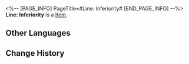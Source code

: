<%-- [PAGE_INFO]
PageTitle=#Line: Inferiority#
[END_PAGE_INFO] --%>
{{Item Infobox
|title       = Line: Inferiority
|id          = 223274
|image       = Dreamscape Pass Sticker Text.png
|type        = 
|invCategory = 
|rarity      = 4
|effect      = Digital stickers that can be used to decorate the pages of the Dreamtour Handbook. They come in many different styles.
|description = 
|source1     = Encourage the discouraged Certificate Collector
}}
{{Description|1=Useless. That's me... Worthless... that's also me...}}
'''Line: Inferiority''' is a [[Item]].

==Other Languages==
{{Other Languages
|en   = Line: Inferiority
|zhs  = 台词：自卑
|zht  = 台詞：自卑
|ja   = セリフ：コンプレックス
|ko   = 대사: 자기 비하
|es   = Guion: Inferioridad
|fr   = Réplique : infériorité
|ru   = Реплика: Жалость к себе
|th   = บทพูด: ดูถูกตัวเอง
|vi   = Lời Thoại: Tự Ti
|de   = Spruch: Minderwertigkeit
|id   = Dialog: Rendah Diri
|pt   = Linha: Inferioridade
}}

==Change History==
{{Change History|2.0}}
